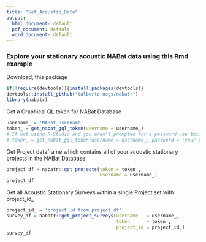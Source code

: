 ```yaml
---
title: "Get_Acoustic_Data"
output:
  html_document: default
  pdf_document: default
  word_document: default
---
```


### Explore your stationary acoustic NABat data using this Rmd example

Download, this package
```r
if(!require(devtools)){install.packages(devtools)}
devtools::install_github("talbertc-usgs/nabatr")
library(nabatr)
```

Get a Graphical QL token for NABat Database
```r
username_ = 'NABat_Username'
token_ = get_nabat_gql_token(username = username_)
# If not using R-Studio and you aren't prompted for a password use this:
# token_ = get_nabat_gql_token(username = username_, password = 'your-password')
```

Get Project dataframe which contains all of your acoustic stationary 
  projects in the NABat Database
```r
project_df = nabatr::get_projects(token = token_, 
                                  username = username_)
project_df
```

Get all Acoustic Stationary Surveys within a single Project set with project_id_
```r
project_id_ = 'project_id from project_df'
survey_df = nabatr::get_project_surveys(username   = username_,
                                        token      = token_,
                                        project_id = project_id_)
survey_df
```
